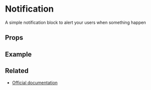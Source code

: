 
<Meta title="Elements/Notification" />

# Notification

A simple notification block to alert your users when something happen

## Props

<ArgsTable of={Notification} />

<CommonProps />

## Example

<Canvas>
  <Story story={stories.Default} name="Notification" />
</Canvas>


## Related

- [Official documentation](https://bulma.io/documentation/elements/notification/)